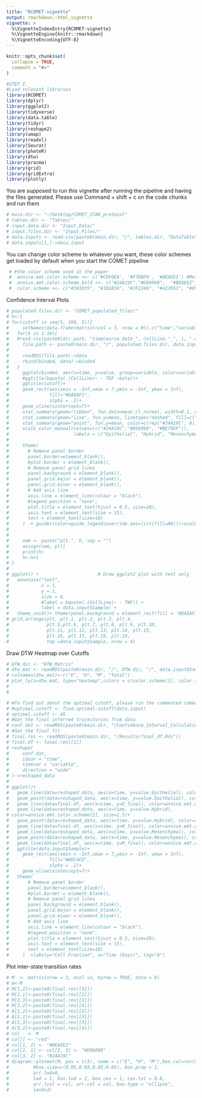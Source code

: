 ```yaml
---
title: "RCOMET-vignette"
output: rmarkdown::html_vignette
vignette: >
  %\VignetteIndexEntry{RCOMET-vignette}
  %\VignetteEngine{knitr::rmarkdown}
  %\VignetteEncoding{UTF-8}
---
```


```r
knitr::opts_chunk$set(
  collapse = TRUE,
  comment = "#>"
)
```


```r
#STEP I.
#Load relevant libraries
library(RCOMET)
library(dplyr)
library(ggplot2)
library(tidyverse)
library(data.table)
library(tidyr)
library(reshape2)
library(umap)
library(readxl)
library(Seurat)
library(phateR)
library(dtw)
library(pracma)
library(grid)
library(gridExtra)
library(plotly)
```


You are supposed to run this vignette after running the pipeline and having the files generated. Please use Command + shift + c on the code chunks and run them
```r
# main.dir <- "~/Desktop/COMET_STAR_protocol"
# tables.dir <- "Tables/"
# input.data.dir <- "Input_Data/"
# input.files.dir <- "Input_Files/"
# data.inputs <- read.csv(paste0(main.dir, "/", tables.dir, "DataTableTest.csv"), sep=",")
# data.inputs[1,]->data.input
```
You can change color scheme to whatever you want, these color schemes get loaded by
default when you start the COMET pipeline
```r
 # #the color scheme used in the paper
 #  annice.emt.color.scheme <<- c('#CDF0EA', '#F7DBF0', '#BEAEE2') #Mesenchymal, Hybrid, Epithelial
 #  annice.emt.color.scheme.bold <<- c("#24A19C","#D96098",  "#BEAEE2")
 #  color.scheme <<- c("#191935", "#1B1B3A", "#2F2246", "#422951", "#693668", "#e3f6f5", "#bae8e8", "#2c698d")

```


Confidence Interval Plots
```r
# populated.files.dir <- "COMET_populated_files/"
# h<-1
# for(cutoff in seq(5, 100, 5)){
#     setNames(data.frame(matrix(ncol = 3, nrow = 0)),c("time","variable", "value"))->binded
#   for(k in 1:10){
#   #read.csv(paste0(dir.path, "timecourse_data_", CellLine,"_", i, ".csv"))->data
#     file.path <- paste0(main.dir, "/", populated.files.dir, data.input$Sample,"_",k, "_", cutoff, ".Rds")
#     
#     readRDS(file.path)->data
#     rbind(binded, data)->binded
#   }  
#     ggplot(binded, aes(x=time, y=value, group=variable, color=variable, stroke=1.5), fill=c("#24A19C","#D96098", "#BE79DF"))+ 
#     #ggtitle(bquote(.(CellLine)~ - TGF ~beta))+
#     ggtitle(cutoff)+
#     geom_rect(aes(xmin = -Inf,xmax = 7,ymin = -Inf, ymax = Inf),
#               fill="#DAEAF1", 
#               alpha = .2)+
#     geom_vline(xintercept=7)+
#     stat_summary(geom="ribbon", fun.data=mean_cl_normal, width=0.1, conf.int=0.95, fill = c(rep(annice.emt.color.scheme[3], 8), rep(annice.emt.color.scheme[2], 8), rep(annice.emt.color.scheme[1], 8)))+
#     stat_summary(geom="line", fun.y=mean, linetype="dashed", fill=c("#24A19C","#D96098", "#BE79DF"))+
#     stat_summary(geom="point", fun.y=mean, color=c(rep("#24A19C", 8), rep("#D96098", 8), rep("#BE79DF", 8)), shape=8, size=1)+
#     scale_color_manual(values=(c("#24A19C","#D96098", "#BE79DF")),
#                        labels = c("Epithelial", "Hybrid", "Mesenchymal"))+labs(x="Time (Days)",
#                                                                                y="Cell Fraction", tag = LETTERS[h], color="States", shape=8)+
#     theme(
#       # Remove panel border
#       panel.border=element_blank(),  
#       #plot.border = element_blank(),
#       # Remove panel grid lines
#       panel.background = element_blank(),
#       panel.grid.major = element_blank(),
#       panel.grid.minor = element_blank(),
#       # Add axis line
#       axis.line = element_line(colour = "black"),
#       #legend.position = "none",
#       plot.title = element_text(hjust = 0.5, size=20),
#       axis.text = element_text(size = 15),
#       text = element_text(size=18)
#     )  + guides(color=guide_legend(override.aes=list(fill=NA)))+scale_x_continuous(limits=c(0, 10))->plt
#   
#   
#     nam <- paste("plt.", h, sep = "")
#     assign(nam, plt)
#     print(h)
#     h<-h+1
# }
# 
# ggplot() +                      # Draw ggplot2 plot with text only
#   annotate("text",
#            x = 1,
#            y = 1,
#            size = 8,
#            #label = bquote(.(CellLine)~ - TNF)) + 
#            label = data.input$Sample) + 
#   theme_void()+ theme(panel.background = element_rect(fill = '#DAEAF1', colour = 'black'), text = element_text(size=28))->plt
# grid.arrange(plt, plt.1, plt.2, plt.3, plt.4,
#              plt.5,plt.6, plt.7, plt.8, plt.9, plt.10,
#              plt.11, plt.12, plt.13, plt.14, plt.15,
#              plt.16, plt.17, plt.18, plt.19,
#              top =data.input$Sample, nrow = 4)
```

Draw DTW Heatmap over Cutoffs
```r
# DTW.dir <- "DTW_Matrix"
# dtw_mat <- readRDS(paste0(main.dir, "/", DTW.dir, "/", data.input$Sample, "_DTW_Matrix.Rds"))
# colnames(dtw_mat)<-c("E", "H", "M", "Total")
# plot_ly(z=dtw_mat, type="heatmap",colors = c(color.scheme[1], color.scheme[5], color.scheme[7], color.scheme[8]))%>% layout(title = list(text = paste0(data.input$CellLine," - ", data.input$Factor), y=0.99),
#                                                                                                                            xaxis = list(title = '     E              H              M          Total',zeroline = TRUE, showticklabels = FALSE),
#                                                                                                                            yaxis = list(title = 'Cutoff', showticklabels = FALSE, nticks=29))
```


```r
# #To find out about the optimal cutoff, please run the commented command outside notebook
# #optimal.cutoff <- find.optimal.cutoff(data.input)
# optimal.cutoff <- 45
# #Get the final inferred trajectories from data
# conf.dat <- readRDS(paste0(main.dir, "/Confidence_Interval_Calculations/", data.input$Sample,"_", optimal.cutoff, ".Rds"))
# #Get the final fit
# final.res <- readRDS(paste0(main.dir, "/Results/final_df.Rds"))
# final.df <- final.res[[1]]
# reshape(
#     conf.dat,
#     idvar = "time",
#     timevar = "variable",
#     direction = "wide"
# )->reshaped_data
# 
# ggplot()+
#   geom_line(data=reshaped_data, aes(x=time, y=value.Epithelial), color=annice.emt.color.scheme[3], size=1.5)+
#   geom_point(data=reshaped_data, aes(x=time, y=value.Epithelial), color=annice.emt.color.scheme[3], stroke=3, shape=8)+
#   geom_line(data=final.df, aes(x=time, y=E_final), color=annice.emt.color.scheme.bold[3],size=1.5, linetype="dashed")+
#   geom_line(data=reshaped_data, aes(x=time, y=value.Hybrid),
# color=annice.emt.color.scheme[2], size=1.5)+
#   geom_point(data=reshaped_data, aes(x=time, y=value.Hybrid), color=annice.emt.color.scheme[2], stroke=3, shape=8)+
#   geom_line(data=final.df, aes(x=time, y=H_final), color=annice.emt.color.scheme.bold[2], size=1.5, linetype="dashed")+
#   geom_line(data=reshaped_data, aes(x=time, y=value.Mesenchymal), color=annice.emt.color.scheme[1], size=1.5)+
#   geom_point(data=reshaped_data, aes(x=time, y=value.Mesenchymal), color=annice.emt.color.scheme[1], stroke=3, shape=8)+
#   geom_line(data=final.df, aes(x=time, y=M_final), color=annice.emt.color.scheme.bold[1], size=1.5, linetype="dashed")+
#   ggtitle(data.input$Sample)+
#     geom_rect(aes(xmin = -Inf,xmax = 7,ymin = -Inf, ymax = Inf),
#               fill="#ADC4CE", 
#               alpha = .2)+
#     geom_vline(xintercept=7)+
#   theme(
#       # Remove panel border
#       panel.border=element_blank(),  
#       #plot.border = element_blank(),
#       # Remove panel grid lines
#       panel.background = element_blank(),
#       panel.grid.major = element_blank(),
#       panel.grid.minor = element_blank(),
#       # Add axis line
#       axis.line = element_line(colour = "black"),
#       #legend.position = "none",
#       plot.title = element_text(hjust = 0.5, size=20),
#       axis.text = element_text(size = 15),
#       text = element_text(size=18)
#     )  +labs(y="Cell Fraction", x="Time (Days)", tag="A")
```
Plot inter-state transition rates

```r
# M  <- matrix(nrow = 3, ncol =3, byrow = TRUE, data = 0)
# A<-M
# M[1,2]<-paste0(final.res[[3]])
# M[2,1]<-paste0(final.res[[2]])
# M[2,3]<-paste0(final.res[[2]])
# M[3,2]<-paste0(final.res[[4]])
# A[1,2]<-paste0(final.res[[2]])
# A[2,1]<-paste0(final.res[[3]])
# A[2,3]<-paste0(final.res[[3]])
# A[3,2]<-paste0(final.res[[4]])
# col   <- M
# col[] <- "red"
# col[1, 2] <- "#BEAEE2"
# col[2, 1] <- col[2, 3] <- "#D96098"
# col[3, 2] <- "#24A19C"
# diagram::plotmat(M, pos = c(3), name = c("E", "H", "M"),box.col=rev(annice.emt.color.scheme.bold),
#         #box.size=c(0.05,0.03,0.03,0.05), box.prop = 1,
#         arr.lwd=A,
#         lwd = 1, box.lwd = 2, box.cex = 1, cex.txt = 0.8,
#         arr.lcol = col, arr.col = col, box.type = "ellipse",
#         lend=3)

```

